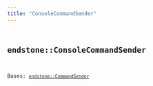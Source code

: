 ```yaml
---
title: "ConsoleCommandSender"
---
```


## <code className="doc-symbol doc-symbol-class"/> endstone::ConsoleCommandSender

Bases: [`endstone::CommandSender`](command_sender)

















